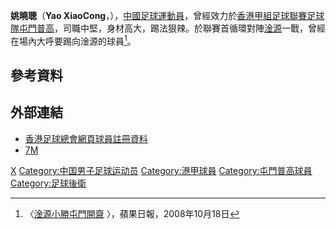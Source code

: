 {{Infobox football biography
| name        = 姚曉聰
| image       = 
| fullname    = Yao Xiaocong
| nickname    = 
| birth_date  = {{Birth date and age|1985|2|10|}}
| birth_place = {{CHN}}[[深圳|深圳]]
| height      = {{height|m=1.87}}
| position    = [[中堅|中堅]]、[[右後衛|右後衛]]
| currentclub = {{flagicon|CHN}} 茂名FC
| clubnumber  = 2
| youthyears1 = 
| youthclubs1 = {{flagicon|CHN}} [[深圳足球隊|深圳健力寶二隊]]
| years1 = 2005–2008
| clubs1 = {{flagicon|CHN}} [[深圳足球隊|深圳健力寶]]
| caps1 = 0
| goals1 = 0
| years2 = 2005–2006
| clubs2 = → {{flagicon|CHN}} [[聯華紅牛|聯華紅牛]]
| caps2 = 1
| goals2 = 0
| years3 = 2008–2009
| clubs3 = {{flagicon|HKG}} [[屯門普高足球會|屯門普高]]
| caps3 = 20
| goals3 = 1
| nationalyears1 = 2005–
| nationalteam1  = {{flagicon|CHN}} [[中國國家足球隊|中國]]
| nationalcaps1  = 0
| nationalgoals1 = 0
| manageryears1 = 2010–2015
| managerclubs1 = {{flagicon|CHN}} 深圳喜士
| manageryears2 = 2015–2018
| managerclubs2 = {{flagicon|CHN}} [[深圳南嶺鐵狼足球俱樂部|深圳南嶺鐵狼]]
| manageryears3 = 2018–
| managerclubs3 = {{flagicon|CHN}} 茂名FC
| pcupdate = 8 January 2021
}}

'''姚曉聰'''（'''Yao XiaoCong'''，{{bd|1985年|2月10日}}），[[中國|中國]][[足球|足球]][[運動員|運動員]]，曾經效力於[[香港甲組足球聯賽|香港甲組足球聯賽]][[足球隊|足球隊]][[屯門普高|屯門普高]]，司職中堅，身材高大，踢法狠辣。於聯賽首循環對陣[[淦源足球會|淦源]]一戰，曾經在場內大呼要踢向淦源的球員<ref>〈[http://appledaily.atnext.com/template/apple/art_main.cfm?iss_id=20081018&sec_id=25391&subsec_id=25392&art_id=11735697 淦源小勝屯門開齋] {{Wayback|url=http://appledaily.atnext.com/template/apple/art_main.cfm?iss_id=20081018&sec_id=25391&subsec_id=25392&art_id=11735697 |date=20081021045645 }}〉，蘋果日報，2008年10月18日</ref>。

==參考資料==
<div class="references-small">
<references />
</div>

==外部連結==
* [http://www.hkfa.com/zh-hk/player_view.php?player_id=177 香港足球總會網頁球員註冊資料]{{Wayback|url=http://www.hkfa.com/zh-hk/player_view.php?player_id=177 |date=20100812091034 }}
* [http://data2.7m.cn/player_data/72873/big/index.shtml 7M]{{Dead link|date=2018年9月 |bot=InternetArchiveBot |fix-attempted=yes }}

{{China-sport-bio-stub}}

[[Category:姚姓|X]]
[[Category:中国男子足球运动员|Category:中国男子足球运动员]]
[[Category:港甲球員|Category:港甲球員]]
[[Category:屯門普高球員|Category:屯門普高球員]]
[[Category:足球後衛|Category:足球後衛]]